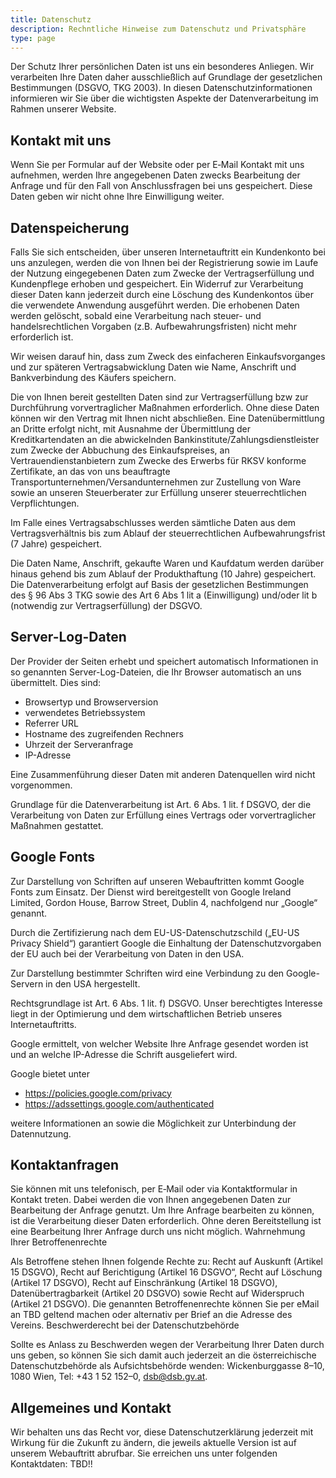 ```yaml
---
title: Datenschutz
description: Rechntliche Hinweise zum Datenschutz und Privatsphäre
type: page
---
```


Der Schutz Ihrer persönlichen Daten ist uns ein besonderes Anliegen. Wir verarbeiten Ihre Daten daher ausschließlich auf Grundlage der gesetzlichen Bestimmungen (DSGVO, TKG 2003). In diesen Datenschutzinformationen informieren wir Sie über die wichtigsten Aspekte der Datenverarbeitung im Rahmen unserer Website.

## Kontakt mit uns
Wenn Sie per Formular auf der Website oder per E‑Mail Kontakt mit uns aufnehmen, werden Ihre angegebenen Daten zwecks Bearbeitung der Anfrage und für den Fall von Anschlussfragen bei uns gespeichert. Diese Daten geben wir nicht ohne Ihre Einwilligung weiter.

## Datenspeicherung
Falls Sie sich entscheiden, über unseren Internetauftritt ein Kundenkonto bei uns anzulegen, werden die von Ihnen bei der Registrierung sowie im Laufe der Nutzung eingegebenen Daten zum Zwecke der Vertragserfüllung und Kundenpflege erhoben und gespeichert. Ein Widerruf zur Verarbeitung dieser Daten kann jederzeit durch eine Löschung des Kundenkontos über die verwendete Anwendung ausgeführt werden.
Die erhobenen Daten werden gelöscht, sobald eine Verarbeitung nach steuer- und handelsrechtlichen Vorgaben (z.B. Aufbewahrungsfristen) nicht mehr erforderlich ist.

Wir weisen darauf hin, dass zum Zweck des einfacheren Einkaufsvorganges und zur späteren Vertragsabwicklung Daten wie Name, Anschrift und Bankverbindung des Käufers speichern.

Die von Ihnen bereit gestellten Daten sind zur Vertragserfüllung bzw zur Durchführung vorvertraglicher Maßnahmen erforderlich. Ohne diese Daten können wir den Vertrag mit Ihnen nicht abschließen. Eine Datenübermittlung an Dritte erfolgt nicht, mit Ausnahme der Übermittlung der Kreditkartendaten an die abwickelnden Bankinstitute/Zahlungsdienstleister zum Zwecke der Abbuchung des Einkaufspreises, an Vertrauendienstanbietern zum Zwecke des Erwerbs für RKSV konforme Zertifikate, an das von uns beauftragte Transportunternehmen/Versandunternehmen zur Zustellung von Ware sowie an unseren Steuerberater zur Erfüllung unserer steuerrechtlichen Verpflichtungen.

Im Falle eines Vertragsabschlusses werden sämtliche Daten aus dem Vertragsverhältnis bis zum Ablauf der steuerrechtlichen Aufbewahrungsfrist (7 Jahre) gespeichert.

Die Daten Name, Anschrift, gekaufte Waren und Kaufdatum werden darüber hinaus gehend bis zum Ablauf der Produkthaftung (10 Jahre) gespeichert. Die Datenverarbeitung erfolgt auf Basis der gesetzlichen Bestimmungen des § 96 Abs 3 TKG sowie des Art 6 Abs 1 lit a (Einwilligung) und/oder lit b (notwendig zur Vertragserfüllung) der DSGVO.

## Server-Log-Daten
Der Provider der Seiten erhebt und speichert automatisch Informationen in so genannten Server-Log-Dateien, die Ihr Browser automatisch an uns übermittelt. Dies sind:

- Browsertyp und Browserversion
- verwendetes Betriebssystem
- Referrer URL
- Hostname des zugreifenden Rechners
- Uhrzeit der Serveranfrage
- IP-Adresse

Eine Zusammenführung dieser Daten mit anderen Datenquellen wird nicht vorgenommen.

Grundlage für die Datenverarbeitung ist Art. 6 Abs. 1 lit. f DSGVO, der die Verarbeitung von Daten zur Erfüllung eines Vertrags oder vorvertraglicher Maßnahmen gestattet.

## Google Fonts
Zur Darstellung von Schriften auf unseren Webauftritten kommt Google Fonts zum Einsatz.
Der Dienst wird bereitgestellt von  Google Ireland Limited, Gordon House, Barrow Street, Dublin 4, nachfolgend nur „Google“ genannt.

Durch die Zertifizierung nach dem EU-US-Datenschutzschild („EU-US Privacy Shield“) garantiert Google die Einhaltung der Datenschutzvorgaben der EU auch bei der Verarbeitung von Daten in den USA.

Zur Darstellung bestimmter Schriften wird eine Verbindung zu den Google-Servern in den USA hergestellt.

Rechtsgrundlage ist Art. 6 Abs. 1 lit. f) DSGVO. Unser berechtigtes Interesse liegt in der Optimierung und dem wirtschaftlichen Betrieb unseres Internetauftritts.

Google ermittelt, von welcher Website Ihre Anfrage gesendet worden ist und an welche IP-Adresse die Schrift ausgeliefert wird.

Google bietet unter

- https://policies.google.com/privacy
- https://adssettings.google.com/authenticated

weitere Informationen an sowie die Möglichkeit zur Unterbindung der Datennutzung.

## Kontaktanfragen
Sie können mit uns telefonisch, per E‑Mail oder via Kontaktformular in Kontakt treten. Dabei werden die von Ihnen angegebenen Daten zur Bearbeitung der Anfrage genutzt. Um Ihre Anfrage bearbeiten zu können, ist die Verarbeitung dieser Daten erforderlich. Ohne deren Bereitstellung ist eine Bearbeitung Ihrer Anfrage durch uns nicht möglich.
Wahrnehmung Ihrer Betroffenenrechte

Als Betroffene stehen Ihnen folgende Rechte zu: Recht auf Auskunft (Artikel 15 DSGVO), Recht auf Berichtigung (Artikel 16 DSGVO“, Recht auf Löschung (Artikel 17 DSGVO), Recht auf Einschränkung (Artikel 18 DSGVO), Datenübertragbarkeit (Artikel 20 DSGVO) sowie Recht auf Widerspruch (Artikel 21 DSGVO). Die genannten Betroffenenrechte können Sie per eMail an TBD geltend machen oder alternativ per Brief an die Adresse des Vereins.
Beschwerderecht bei der Datenschutzbehörde

Sollte es Anlass zu Beschwerden wegen der Verarbeitung Ihrer Daten durch uns geben, so können Sie sich damit auch jederzeit an die österreichische Datenschutzbehörde als Aufsichtsbehörde wenden: Wickenburggasse 8–10, 1080 Wien, Tel: +43 1 52 152–0, dsb@dsb.gv.at.

## Allgemeines und Kontakt
Wir behalten uns das Recht vor, diese Datenschutzerklärung jederzeit mit Wirkung für die Zukunft zu ändern, die jeweils aktuelle Version ist auf unserem Webauftritt abrufbar. Sie erreichen uns unter folgenden Kontaktdaten: TBD!!
